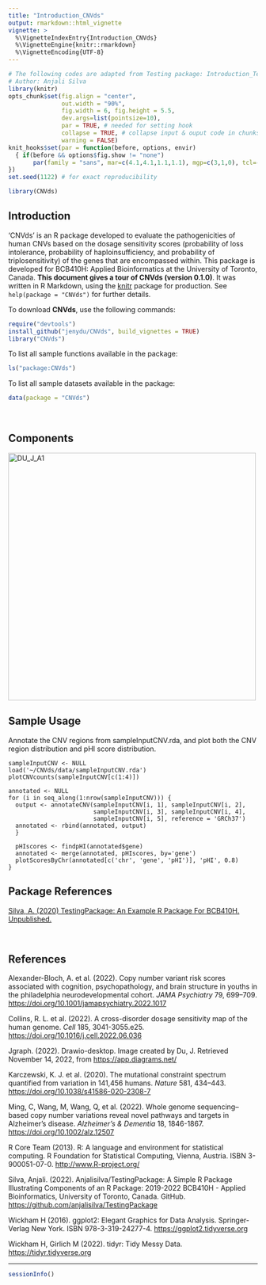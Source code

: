 ```yaml
---
title: "Introduction_CNVds"
output: rmarkdown::html_vignette
vignette: >
  %\VignetteIndexEntry{Introduction_CNVds}
  %\VignetteEngine{knitr::rmarkdown}
  %\VignetteEncoding{UTF-8}
---
```


```r
# The following codes are adapted from Testing package: Introduction_TestPackage.Rmd
# Author: Anjali Silva
library(knitr)
opts_chunk$set(fig.align = "center", 
               out.width = "90%",
               fig.width = 6, fig.height = 5.5,
               dev.args=list(pointsize=10),
               par = TRUE, # needed for setting hook 
               collapse = TRUE, # collapse input & ouput code in chunks
               warning = FALSE)
knit_hooks$set(par = function(before, options, envir)
  { if(before && options$fig.show != "none") 
       par(family = "sans", mar=c(4.1,4.1,1.1,1.1), mgp=c(3,1,0), tcl=-0.5)
})
set.seed(1122) # for exact reproducibility
```

```r
library(CNVds)
```

## Introduction

'CNVds' is an R package developed to evaluate the pathogenicities of human CNVs based on the dosage sensitivity scores (probability of loss intolerance, probability of haploinsufficiency, and probability of triplosensitivity) of the genes that are encompassed within. This package is developed for BCB410H: Applied Bioinformatics at the University of Toronto, Canada. **This document gives a tour of CNVds (version 0.1.0)**. It was written in R Markdown, using the [knitr](https://cran.r-project.org/package=knitr) package for production. See `help(package = "CNVds")` for further details.

To download **CNVds**, use the following commands:

``` r
require("devtools")
install_github("jenydu/CNVds", build_vignettes = TRUE)
library("CNVds")
```

To list all sample functions available in the package:

``` r
ls("package:CNVds")
```

To list all sample datasets available in the package:

``` r
data(package = "CNVds")
```

<br>

## Components

<img src="DU_J_A1.png" alt="DU_J_A1" width="500"/>

## Sample Usage
Annotate the CNV regions from sampleInputCNV.rda, and plot both the CNV region
distribution and pHI score distribution.

```
sampleInputCNV <- NULL
load('~/CNVds/data/sampleInputCNV.rda')
plotCNVcounts(sampleInputCNV[c(1:4)])

annotated <- NULL
for (i in seq_along(1:nrow(sampleInputCNV))) {
  output <- annotateCNV(sampleInputCNV[i, 1], sampleInputCNV[i, 2],                       
                        sampleInputCNV[i, 3], sampleInputCNV[i, 4],
                        sampleInputCNV[i, 5], reference = 'GRCh37')
  annotated <- rbind(annotated, output)
  }

  pHIscores <- findpHI(annotated$gene)
  annotated <- merge(annotated, pHIscores, by='gene')
  plotScoresByChr(annotated[c('chr', 'gene', 'pHI')], 'pHI', 0.8)
}
```

## Package References

[Silva, A. (2020) TestingPackage: An Example R Package For BCB410H. Unpublished.](https://github.com/anjalisilva/TestingPackage)

<br>

## References

Alexander-Bloch, A. et al. (2022). Copy number variant risk scores associated with cognition, psychopathology, and brain structure in youths in the philadelphia neurodevelopmental cohort. *JAMA Psychiatry* 79, 699--709. <https://doi.org/10.1001/jamapsychiatry.2022.1017>

Collins, R. L. et al. (2022). A cross-disorder dosage sensitivity map of the human genome. *Cell* 185, 3041-3055.e25. <https://doi.org/10.1016/j.cell.2022.06.036>

Jgraph. (2022). Drawio-desktop. Image created by Du, J. Retrieved November 14, 2022, from <https://app.diagrams.net/>

Karczewski, K. J. et al. (2020). The mutational constraint spectrum quantified from variation in 141,456 humans. *Nature* 581, 434--443. <https://doi.org/10.1038/s41586-020-2308-7>

Ming, C, Wang, M, Wang, Q, et al. (2022). Whole genome sequencing--based copy number variations reveal novel pathways and targets in Alzheimer's disease. *Alzheimer's & Dementia* 18, 1846-1867. <https://doi.org/10.1002/alz.12507>

R Core Team (2013). R: A language and environment for statistical computing. R Foundation for Statistical Computing, Vienna, Austria. ISBN 3-900051-07-0. <http://www.R-project.org/>

Silva, Anjali. (2022). Anjalisilva/TestingPackage: A Simple R Package Illustrating Components of an R Package: 2019-2022 BCB410H - Applied Bioinformatics, University of Toronto, Canada. GitHub. <https://github.com/anjalisilva/TestingPackage>

Wickham H (2016). ggplot2: Elegant Graphics for Data Analysis. Springer-Verlag New York. ISBN 978-3-319-24277-4. <https://ggplot2.tidyverse.org>

Wickham H, Girlich M (2022). tidyr: Tidy Messy Data. <https://tidyr.tidyverse.org>

------------------------------------------------------------------------

```r
sessionInfo()
```
